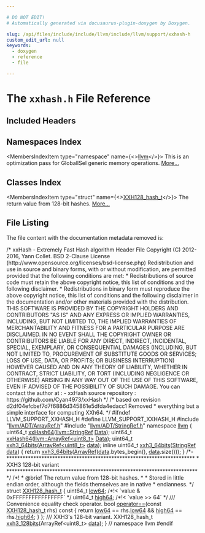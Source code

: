 ```yaml
---

# DO NOT EDIT!
# Automatically generated via docusaurus-plugin-doxygen by Doxygen.

slug: /api/files/include/include/llvm/include/llvm/support/xxhash-h
custom_edit_url: null
keywords:
  - doxygen
  - reference
  - file

---
```





# The `xxhash.h` File Reference

<DoxygenPage pluginConfig={pluginConfig}>



## Included Headers

<IncludesList>
<IncludesListItem
  filePath="llvm/ADT/ArrayRef.h"
  permalink="/docs/api/files/include/include/llvm/include/llvm/adt/arrayref-h"
  isLocal="true" />
<IncludesListItem
  filePath="llvm/ADT/StringRef.h"
  permalink="/docs/api/files/include/include/llvm/include/llvm/adt/stringref-h"
  isLocal="true" />
</IncludesList>

## Namespaces Index

<MembersIndex>

<MembersIndexItem
  type="namespace"
  name={<><a href="/docs/api/namespaces/llvm">llvm</a></>}>
This is an optimization pass for GlobalISel generic memory operations. <a href="/docs/api/namespaces/llvm/#details">More...</a>
</MembersIndexItem>

</MembersIndex>

## Classes Index

<MembersIndex>

<MembersIndexItem
  type="struct"
  name={<><a href="/docs/api/structs/llvm/xxh128-hash-t">XXH128_hash_t</a></>}>
The return value from 128-bit hashes. <a href="/docs/api/structs/llvm/xxh128-hash-t/#details">More...</a>
</MembersIndexItem>

</MembersIndex>


## File Listing

The file content with the documentation metadata removed is:

<ProgramListing>

<Link id="l00001" /><CodeLine lineNumber="1"><Highlight kind="comment">/&#42;</Highlight></CodeLine>
<Link id="l00002" /><CodeLine lineNumber="2"><Highlight kind="comment">   xxHash - Extremely Fast Hash algorithm</Highlight></CodeLine>
<Link id="l00003" /><CodeLine lineNumber="3"><Highlight kind="comment">   Header File</Highlight></CodeLine>
<Link id="l00004" /><CodeLine lineNumber="4"><Highlight kind="comment">   Copyright (C) 2012-2016, Yann Collet.</Highlight></CodeLine>
<Link id="l00005" /><CodeLine lineNumber="5"><Highlight kind="comment"></Highlight></CodeLine>
<Link id="l00006" /><CodeLine lineNumber="6"><Highlight kind="comment">   BSD 2-Clause License (http://www.opensource.org/licenses/bsd-license.php)</Highlight></CodeLine>
<Link id="l00007" /><CodeLine lineNumber="7"><Highlight kind="comment"></Highlight></CodeLine>
<Link id="l00008" /><CodeLine lineNumber="8"><Highlight kind="comment">   Redistribution and use in source and binary forms, with or without</Highlight></CodeLine>
<Link id="l00009" /><CodeLine lineNumber="9"><Highlight kind="comment">   modification, are permitted provided that the following conditions are</Highlight></CodeLine>
<Link id="l00010" /><CodeLine lineNumber="10"><Highlight kind="comment">   met:</Highlight></CodeLine>
<Link id="l00011" /><CodeLine lineNumber="11"><Highlight kind="comment"></Highlight></CodeLine>
<Link id="l00012" /><CodeLine lineNumber="12"><Highlight kind="comment">       &#42; Redistributions of source code must retain the above copyright</Highlight></CodeLine>
<Link id="l00013" /><CodeLine lineNumber="13"><Highlight kind="comment">   notice, this list of conditions and the following disclaimer.</Highlight></CodeLine>
<Link id="l00014" /><CodeLine lineNumber="14"><Highlight kind="comment">       &#42; Redistributions in binary form must reproduce the above</Highlight></CodeLine>
<Link id="l00015" /><CodeLine lineNumber="15"><Highlight kind="comment">   copyright notice, this list of conditions and the following disclaimer</Highlight></CodeLine>
<Link id="l00016" /><CodeLine lineNumber="16"><Highlight kind="comment">   in the documentation and/or other materials provided with the</Highlight></CodeLine>
<Link id="l00017" /><CodeLine lineNumber="17"><Highlight kind="comment">   distribution.</Highlight></CodeLine>
<Link id="l00018" /><CodeLine lineNumber="18"><Highlight kind="comment"></Highlight></CodeLine>
<Link id="l00019" /><CodeLine lineNumber="19"><Highlight kind="comment">   THIS SOFTWARE IS PROVIDED BY THE COPYRIGHT HOLDERS AND CONTRIBUTORS</Highlight></CodeLine>
<Link id="l00020" /><CodeLine lineNumber="20"><Highlight kind="comment">   &quot;AS IS&quot; AND ANY EXPRESS OR IMPLIED WARRANTIES, INCLUDING, BUT NOT</Highlight></CodeLine>
<Link id="l00021" /><CodeLine lineNumber="21"><Highlight kind="comment">   LIMITED TO, THE IMPLIED WARRANTIES OF MERCHANTABILITY AND FITNESS FOR</Highlight></CodeLine>
<Link id="l00022" /><CodeLine lineNumber="22"><Highlight kind="comment">   A PARTICULAR PURPOSE ARE DISCLAIMED. IN NO EVENT SHALL THE COPYRIGHT</Highlight></CodeLine>
<Link id="l00023" /><CodeLine lineNumber="23"><Highlight kind="comment">   OWNER OR CONTRIBUTORS BE LIABLE FOR ANY DIRECT, INDIRECT, INCIDENTAL,</Highlight></CodeLine>
<Link id="l00024" /><CodeLine lineNumber="24"><Highlight kind="comment">   SPECIAL, EXEMPLARY, OR CONSEQUENTIAL DAMAGES (INCLUDING, BUT NOT</Highlight></CodeLine>
<Link id="l00025" /><CodeLine lineNumber="25"><Highlight kind="comment">   LIMITED TO, PROCUREMENT OF SUBSTITUTE GOODS OR SERVICES; LOSS OF USE,</Highlight></CodeLine>
<Link id="l00026" /><CodeLine lineNumber="26"><Highlight kind="comment">   DATA, OR PROFITS; OR BUSINESS INTERRUPTION) HOWEVER CAUSED AND ON ANY</Highlight></CodeLine>
<Link id="l00027" /><CodeLine lineNumber="27"><Highlight kind="comment">   THEORY OF LIABILITY, WHETHER IN CONTRACT, STRICT LIABILITY, OR TORT</Highlight></CodeLine>
<Link id="l00028" /><CodeLine lineNumber="28"><Highlight kind="comment">   (INCLUDING NEGLIGENCE OR OTHERWISE) ARISING IN ANY WAY OUT OF THE USE</Highlight></CodeLine>
<Link id="l00029" /><CodeLine lineNumber="29"><Highlight kind="comment">   OF THIS SOFTWARE, EVEN IF ADVISED OF THE POSSIBILITY OF SUCH DAMAGE.</Highlight></CodeLine>
<Link id="l00030" /><CodeLine lineNumber="30"><Highlight kind="comment"></Highlight></CodeLine>
<Link id="l00031" /><CodeLine lineNumber="31"><Highlight kind="comment">   You can contact the author at :</Highlight></CodeLine>
<Link id="l00032" /><CodeLine lineNumber="32"><Highlight kind="comment">   - xxHash source repository : https://github.com/Cyan4973/xxHash</Highlight></CodeLine>
<Link id="l00033" /><CodeLine lineNumber="33"><Highlight kind="comment">&#42;/</Highlight><Highlight kind="normal"></Highlight></CodeLine>
<Link id="l00034" /><CodeLine lineNumber="34"><Highlight kind="normal"></Highlight></CodeLine>
<Link id="l00035" /><CodeLine lineNumber="35"><Highlight kind="normal"></Highlight><Highlight kind="comment">/&#42; based on revision d2df04efcbef7d7f6886d345861e5dfda4edacc1 Removed</Highlight></CodeLine>
<Link id="l00036" /><CodeLine lineNumber="36"><Highlight kind="comment"> &#42; everything but a simple interface for computing XXh64. &#42;/</Highlight><Highlight kind="normal"></Highlight></CodeLine>
<Link id="l00037" /><CodeLine lineNumber="37"><Highlight kind="normal"></Highlight></CodeLine>
<Link id="l00038" /><CodeLine lineNumber="38"><Highlight kind="normal"></Highlight><Highlight kind="preprocessor">#ifndef LLVM&#95;SUPPORT&#95;XXHASH&#95;H</Highlight><Highlight kind="normal"></Highlight></CodeLine>
<Link id="l00039" /><CodeLine lineNumber="39"><Highlight kind="normal"></Highlight><Highlight kind="preprocessor">#define LLVM&#95;SUPPORT&#95;XXHASH&#95;H</Highlight><Highlight kind="normal"></Highlight></CodeLine>
<Link id="l00040" /><CodeLine lineNumber="40"><Highlight kind="normal"></Highlight></CodeLine>
<Link id="l00041" /><CodeLine lineNumber="41"><Highlight kind="normal"></Highlight><Highlight kind="preprocessor">#include &quot;<a href="/docs/api/files/include/include/llvm/include/llvm/adt/arrayref-h">llvm/ADT/ArrayRef.h</a>&quot;</Highlight><Highlight kind="normal"></Highlight></CodeLine>
<Link id="l00042" /><CodeLine lineNumber="42"><Highlight kind="normal"></Highlight><Highlight kind="preprocessor">#include &quot;<a href="/docs/api/files/include/include/llvm/include/llvm/adt/stringref-h">llvm/ADT/StringRef.h</a>&quot;</Highlight><Highlight kind="normal"></Highlight></CodeLine>
<Link id="l00043" /><CodeLine lineNumber="43"><Highlight kind="normal"></Highlight></CodeLine>
<Link id="l00044" /><CodeLine lineNumber="44"><Highlight kind="normal"></Highlight><Highlight kind="keyword">namespace </Highlight><Highlight kind="normal"><a href="/docs/api/namespaces/llvm">llvm</a> &#123;</Highlight></CodeLine>
<Link id="l00045" /><CodeLine lineNumber="45"><Highlight kind="normal"></Highlight></CodeLine>
<Link id="l00046" /><CodeLine lineNumber="46"><Highlight kind="normal">uint64&#95;t <a href="/docs/api/namespaces/llvm/#afd78f9f642d72c07d9082f228a6389db">xxHash64</a>(<a href="/docs/api/classes/llvm/stringref">llvm::StringRef</a> <a href="/docs/api/namespaces/llvm/#aa20539e89704d20b98b97e9c3feac934">Data</a>);</Highlight></CodeLine>
<Link id="l00047" /><CodeLine lineNumber="47"><Highlight kind="normal">uint64&#95;t <a href="/docs/api/namespaces/llvm/#afd78f9f642d72c07d9082f228a6389db">xxHash64</a>(<a href="/docs/api/classes/llvm/arrayref">llvm::ArrayRef&lt;uint8&#95;t&gt;</a> <a href="/docs/api/namespaces/llvm/#aa20539e89704d20b98b97e9c3feac934">Data</a>);</Highlight></CodeLine>
<Link id="l00048" /><CodeLine lineNumber="48"><Highlight kind="normal"></Highlight></CodeLine>
<Link id="l00049" /><CodeLine lineNumber="49"><Highlight kind="normal">uint64&#95;t <a href="/docs/api/namespaces/llvm/#a23db35042db15bf83edbd2250ea0ee90">xxh3&#95;64bits</a>(<a href="/docs/api/classes/llvm/arrayref">ArrayRef&lt;uint8&#95;t&gt;</a> <a href="/docs/api/files/lib/lib/codegen/staticdatasplitter-cpp/#ad2fefd8832b4b1ea3dbb1f621063bbff">data</a>);</Highlight></CodeLine>
<Link id="l00050" /><CodeLine lineNumber="50" lineLink="/docs/api/namespaces/llvm/#a965bc5165ccf3827459771fa916d7a39"><Highlight kind="normal"></Highlight><Highlight kind="keyword">inline</Highlight><Highlight kind="normal"> uint64&#95;t <a href="/docs/api/namespaces/llvm/#a23db35042db15bf83edbd2250ea0ee90">xxh3&#95;64bits</a>(<a href="/docs/api/classes/llvm/stringref">StringRef</a> <a href="/docs/api/files/lib/lib/codegen/staticdatasplitter-cpp/#ad2fefd8832b4b1ea3dbb1f621063bbff">data</a>) &#123;</Highlight></CodeLine>
<Link id="l00051" /><CodeLine lineNumber="51"><Highlight kind="normal">  </Highlight><Highlight kind="keywordflow">return</Highlight><Highlight kind="normal"> <a href="/docs/api/namespaces/llvm/#a23db35042db15bf83edbd2250ea0ee90">xxh3&#95;64bits</a>(<a href="/docs/api/namespaces/llvm/#ab9c6b351507d3c0730f4290919d43a12">ArrayRef</a>(<a href="/docs/api/files/lib/lib/codegen/staticdatasplitter-cpp/#ad2fefd8832b4b1ea3dbb1f621063bbff">data</a>.bytes&#95;begin(), <a href="/docs/api/files/lib/lib/codegen/staticdatasplitter-cpp/#ad2fefd8832b4b1ea3dbb1f621063bbff">data</a>.size()));</Highlight></CodeLine>
<Link id="l00052" /><CodeLine lineNumber="52"><Highlight kind="normal">&#125;</Highlight></CodeLine>
<Link id="l00053" /><CodeLine lineNumber="53"><Highlight kind="normal"></Highlight></CodeLine>
<Link id="l00054" /><CodeLine lineNumber="54"><Highlight kind="normal"></Highlight><Highlight kind="comment">/&#42;-&#42;&#42;&#42;&#42;&#42;&#42;&#42;&#42;&#42;&#42;&#42;&#42;&#42;&#42;&#42;&#42;&#42;&#42;&#42;&#42;&#42;&#42;&#42;&#42;&#42;&#42;&#42;&#42;&#42;&#42;&#42;&#42;&#42;&#42;&#42;&#42;&#42;&#42;&#42;&#42;&#42;&#42;&#42;&#42;&#42;&#42;&#42;&#42;&#42;&#42;&#42;&#42;&#42;&#42;&#42;&#42;&#42;&#42;&#42;&#42;&#42;&#42;&#42;&#42;&#42;&#42;&#42;&#42;&#42;&#42;</Highlight></CodeLine>
<Link id="l00055" /><CodeLine lineNumber="55"><Highlight kind="comment"> &#42;  XXH3 128-bit variant</Highlight></CodeLine>
<Link id="l00056" /><CodeLine lineNumber="56"><Highlight kind="comment"> &#42;&#42;&#42;&#42;&#42;&#42;&#42;&#42;&#42;&#42;&#42;&#42;&#42;&#42;&#42;&#42;&#42;&#42;&#42;&#42;&#42;&#42;&#42;&#42;&#42;&#42;&#42;&#42;&#42;&#42;&#42;&#42;&#42;&#42;&#42;&#42;&#42;&#42;&#42;&#42;&#42;&#42;&#42;&#42;&#42;&#42;&#42;&#42;&#42;&#42;&#42;&#42;&#42;&#42;&#42;&#42;&#42;&#42;&#42;&#42;&#42;&#42;&#42;&#42;&#42;&#42;&#42;&#42;&#42;&#42;&#42;&#42;/</Highlight><Highlight kind="normal"></Highlight></CodeLine>
<Link id="l00057" /><CodeLine lineNumber="57"><Highlight kind="normal"></Highlight><Highlight kind="comment"></Highlight></CodeLine>
<Link id="l00058" /><CodeLine lineNumber="58"><Highlight kind="comment">/&#42;!</Highlight></CodeLine>
<Link id="l00059" /><CodeLine lineNumber="59"><Highlight kind="comment"> &#42; @brief The return value from 128-bit hashes.</Highlight></CodeLine>
<Link id="l00060" /><CodeLine lineNumber="60"><Highlight kind="comment"> &#42;</Highlight></CodeLine>
<Link id="l00061" /><CodeLine lineNumber="61"><Highlight kind="comment"> &#42; Stored in little endian order, although the fields themselves are in native</Highlight></CodeLine>
<Link id="l00062" /><CodeLine lineNumber="62"><Highlight kind="comment"> &#42; endianness.</Highlight></CodeLine>
<Link id="l00063" /><CodeLine lineNumber="63"><Highlight kind="comment"> &#42;/</Highlight><Highlight kind="normal"></Highlight></CodeLine>
<Link id="l00064" /><CodeLine lineNumber="64" lineLink="/docs/api/structs/llvm/xxh128-hash-t"><Highlight kind="normal"></Highlight><Highlight kind="keyword">struct </Highlight><Highlight kind="normal"><a href="/docs/api/structs/llvm/xxh128-hash-t">XXH128&#95;hash&#95;t</a> &#123;</Highlight></CodeLine>
<Link id="l00065" /><CodeLine lineNumber="65" lineLink="/docs/api/structs/llvm/xxh128-hash-t/#a994e5b99d3dceafee44f8c983d75103b"><Highlight kind="normal">  uint64&#95;t <a href="/docs/api/structs/llvm/xxh128-hash-t/#a994e5b99d3dceafee44f8c983d75103b">low64</a>;  </Highlight><Highlight kind="comment">/&#42;!&lt; &#96;value &amp; 0xFFFFFFFFFFFFFFFF&#96; &#42;/</Highlight><Highlight kind="normal"></Highlight></CodeLine>
<Link id="l00066" /><CodeLine lineNumber="66" lineLink="/docs/api/structs/llvm/xxh128-hash-t/#af6ae9edb7b299ab65fcbc7eca03b381a"><Highlight kind="normal">  uint64&#95;t <a href="/docs/api/structs/llvm/xxh128-hash-t/#af6ae9edb7b299ab65fcbc7eca03b381a">high64</a>; </Highlight><Highlight kind="comment">/&#42;!&lt; &#96;value &gt;&gt; 64&#96; &#42;/</Highlight><Highlight kind="normal"></Highlight></CodeLine>
<Link id="l00067" /><CodeLine lineNumber="67"><Highlight kind="normal"></Highlight><Highlight kind="comment"></Highlight></CodeLine>
<Link id="l00068" /><CodeLine lineNumber="68"><Highlight kind="comment">  /// Convenience equality check operator.</Highlight><Highlight kind="normal"></Highlight></CodeLine>
<Link id="l00069" /><CodeLine lineNumber="69" lineLink="/docs/api/structs/llvm/xxh128-hash-t/#a44f807f4f91117f28d7150d724fb1015"><Highlight kind="normal">  </Highlight><Highlight kind="keywordtype">bool</Highlight><Highlight kind="normal"> <a href="/docs/api/structs/llvm/xxh128-hash-t/#a44f807f4f91117f28d7150d724fb1015">operator==</a>(</Highlight><Highlight kind="keyword">const</Highlight><Highlight kind="normal"> <a href="/docs/api/structs/llvm/xxh128-hash-t">XXH128&#95;hash&#95;t</a> rhs)</Highlight><Highlight kind="keyword"> const </Highlight><Highlight kind="normal">&#123;</Highlight></CodeLine>
<Link id="l00070" /><CodeLine lineNumber="70"><Highlight kind="normal">    </Highlight><Highlight kind="keywordflow">return</Highlight><Highlight kind="normal"> <a href="/docs/api/structs/llvm/xxh128-hash-t/#a994e5b99d3dceafee44f8c983d75103b">low64</a> == rhs.<a href="/docs/api/structs/llvm/xxh128-hash-t/#a994e5b99d3dceafee44f8c983d75103b">low64</a> &amp;&amp; <a href="/docs/api/structs/llvm/xxh128-hash-t/#af6ae9edb7b299ab65fcbc7eca03b381a">high64</a> == rhs.<a href="/docs/api/structs/llvm/xxh128-hash-t/#af6ae9edb7b299ab65fcbc7eca03b381a">high64</a>;</Highlight></CodeLine>
<Link id="l00071" /><CodeLine lineNumber="71"><Highlight kind="normal">  &#125;</Highlight></CodeLine>
<Link id="l00072" /><CodeLine lineNumber="72"><Highlight kind="normal">&#125;;</Highlight></CodeLine>
<Link id="l00073" /><CodeLine lineNumber="73"><Highlight kind="normal"></Highlight><Highlight kind="comment"></Highlight></CodeLine>
<Link id="l00074" /><CodeLine lineNumber="74"><Highlight kind="comment">/// XXH3&#39;s 128-bit variant.</Highlight><Highlight kind="normal"></Highlight></CodeLine>
<Link id="l00075" /><CodeLine lineNumber="75"><Highlight kind="normal">XXH128&#95;hash&#95;t <a href="/docs/api/namespaces/llvm/#a498db3edd7603cb3f985a6cde33c6827">xxh3&#95;128bits</a>(ArrayRef&lt;uint8&#95;t&gt; <a href="/docs/api/files/lib/lib/codegen/staticdatasplitter-cpp/#ad2fefd8832b4b1ea3dbb1f621063bbff">data</a>);</Highlight></CodeLine>
<Link id="l00076" /><CodeLine lineNumber="76"><Highlight kind="normal"></Highlight></CodeLine>
<Link id="l00077" /><CodeLine lineNumber="77"><Highlight kind="normal">&#125; </Highlight><Highlight kind="comment">// namespace llvm</Highlight><Highlight kind="normal"></Highlight></CodeLine>
<Link id="l00078" /><CodeLine lineNumber="78"><Highlight kind="normal"></Highlight></CodeLine>
<Link id="l00079" /><CodeLine lineNumber="79"><Highlight kind="normal"></Highlight><Highlight kind="preprocessor">#endif</Highlight></CodeLine>

</ProgramListing>


</DoxygenPage>
